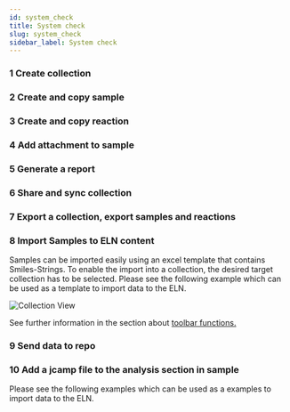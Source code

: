 ```yaml
---
id: system_check
title: System check
slug: system_check
sidebar_label: System check
---
```


### 1	Create collection

### 2	Create and copy sample
  
### 3	Create and copy reaction

### 4	Add attachment to sample

### 5	Generate a report

### 6	Share and sync collection

### 7	Export a collection, export samples and reactions

### 8  Import Samples to ELN content

Samples can be imported easily using an excel template that contains Smiles-Strings. To enable the import into a collection, the desired target collection has to be selected. 
Please see the following example which can be used as a template to import data to the ELN. 
<p><DownloadBtn files={['/chemotionsaurus/files/template%20_sample_import.xlsx']}  text={"Download XLSX Template here "}/></p>

![Collection View](/img/import_samples.gif)

See further information in the section about [toolbar functions.](toolbar_functions)

### 9	Send data to repo

### 10 Add a jcamp file to the analysis section in sample

Please see the following examples which can be used as a examples to import data to the ELN. 
<p><DownloadBtn files={['/chemotionsaurus/static/files/SVS-957 F1_10.zip']}  text={"Download zip file for 1H NMR here "}/></p>


